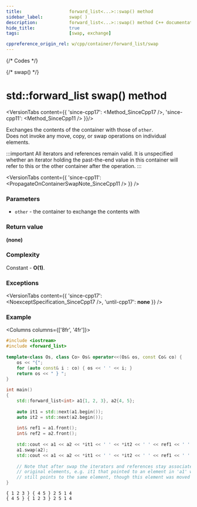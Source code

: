 ```yaml
---
title:					forward_list<...>::swap() method
sidebar_label:			swap( )
description:			forward_list<...>::swap() method C++ documentation
hide_title:				true
tags:					[swap, exchange]

cppreference_origin_rel: w/cpp/container/forward_list/swap
---
```


{/* Codes */}

{/* swap() */}


# std::forward_list swap() method

<VersionTabs content={{
	'since-cpp17': <Method_SinceCpp17 />,
	'since-cpp11': <Method_SinceCpp11 />
}}/>


Exchanges the contents of the container with those of `other`.  
Does not invoke any move, copy, or swap operations on individual elements.

:::important
All iterators and references remain valid. It is unspecified whether an iterator holding the past-the-end value in this container will refer to this or the other container after the operation.
:::

<VersionTabs content={{
	'since-cpp11': <PropagateOnContainerSwapNote_SinceCpp11 />
}} />

### Parameters

 - `other` - the container to exchange the contents with

### Return value

**(none)**

### Complexity

Constant - **O(1)**.

### Exceptions

<VersionTabs content={{
	'since-cpp17': <NoexceptSpecification_SinceCpp17 />,
	'until-cpp17': <b>none</b>
}} />

### Example

<Columns columns={['8fr', '4fr']}>
<div>

```cpp title='Main.cpp' showLineNumbers
#include <iostream>
#include <forward_list>
 
template<class Os, class Co> Os& operator<<(Os& os, const Co& co) {
    os << "{";
    for (auto const& i : co) { os << ' ' << i; }
    return os << " } ";
}
 
int main()
{
    std::forward_list<int> a1{1, 2, 3}, a2{4, 5};
 
    auto it1 = std::next(a1.begin());
    auto it2 = std::next(a2.begin());
 
    int& ref1 = a1.front();
    int& ref2 = a2.front();
 
    std::cout << a1 << a2 << *it1 << ' ' << *it2 << ' ' << ref1 << ' ' << ref2 << '\n';
    a1.swap(a2);
    std::cout << a1 << a2 << *it1 << ' ' << *it2 << ' ' << ref1 << ' ' << ref2 << '\n';
 
    // Note that after swap the iterators and references stay associated with their
    // original elements, e.g. it1 that pointed to an element in 'a1' with value 2
    // still points to the same element, though this element was moved into 'a2'.
}
```

</div>
<div>

```plaintext title="Output"
{ 1 2 3 } { 4 5 } 2 5 1 4
{ 4 5 } { 1 2 3 } 2 5 1 4

```

</div>
</Columns>
